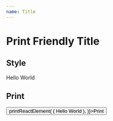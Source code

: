 ```yaml
---
name: Title
---
```



# Print Friendly Title

## Style

<Playground>
    <PrintFriendlyTitle
        fontSize={undefined}
    >
        Hello World
    </PrintFriendlyTitle>
</Playground>

## Print

<Playground>
    <button onClick={() => printReactElement(
        (<PrintFriendlyTitle>
            Hello World
        </PrintFriendlyTitle>),
    )}>Print</button>
</Playground>
